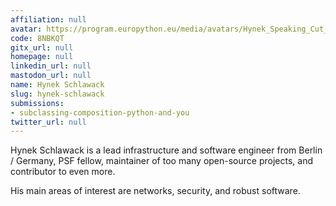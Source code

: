 ```yaml
---
affiliation: null
avatar: https://program.europython.eu/media/avatars/Hynek_Speaking_Cut_Flip_cyAWvmk.jpg
code: 8NBKQT
gitx_url: null
homepage: null
linkedin_url: null
mastodon_url: null
name: Hynek Schlawack
slug: hynek-schlawack
submissions:
- subclassing-composition-python-and-you
twitter_url: null
---
```


Hynek Schlawack is a lead infrastructure and software engineer from Berlin / Germany, PSF fellow, maintainer of too many open-source projects, and contributor to even more.

His main areas of interest are networks, security, and robust software.
